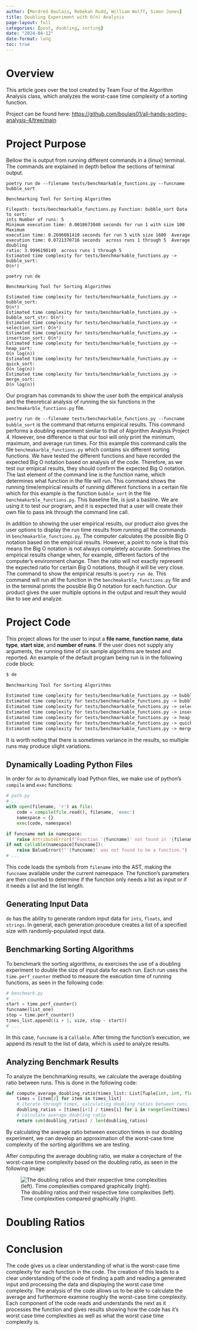 ```yaml
---
author: [Mordred Boulais, Rebekah Rudd, William Wolff, Simon Jones]
title: Doubling Experiment with O(n) Analysis
page-layout: full
categories: [post, doubling, sorting]
date: "2024-04-12"
date-format: long
toc: true
---
```


# Overview

This article goes over the tool created by Team Four of the Algorithm Analysis
class, which analyzes the worst-case time complexity of a sorting function.

Project can be found here: <https://github.com/boulais01/all-hands-sorting-analysis-4/tree/main>

# Project Purpose

Bellow the is output from running different commands in a (linux) terminal. The commands are explained in depth bellow the sections of terminal output. 

`poetry run de --filename tests/benchmarkable_functions.py --funcname bubble_sort`

```text
Benchmarking Tool for Sorting Algorithms

Filepath: tests/benchmarkable_functions.py Function: bubble_sort Data to sort: 
ints Number of runs: 5
Minimum execution time: 0.0010673040 seconds for run 1 with size 100 Maximum 
execution time: 0.2696081410 seconds for run 5 with size 1600  Average 
execution time: 0.0721370716 seconds  across runs 1 through 5  Average doubling
ratio: 3.9996190149  across runs 1 through 5 
Estimated time complexity for tests/benchmarkable_functions.py -> bubble_sort: 
O(n²)
```

`poetry run de`

```text
Benchmarking Tool for Sorting Algorithms

Estimated time complexity for tests/benchmarkable_functions.py -> bubble_sort: 
O(n²)
Estimated time complexity for tests/benchmarkable_functions.py -> 
bubble_sort_str: O(n²)
Estimated time complexity for tests/benchmarkable_functions.py -> 
selection_sort: O(n²)
Estimated time complexity for tests/benchmarkable_functions.py -> 
insertion_sort: O(n²)
Estimated time complexity for tests/benchmarkable_functions.py -> heap_sort: 
O(n log(n))
Estimated time complexity for tests/benchmarkable_functions.py -> quick_sort: 
O(n log(n))
Estimated time complexity for tests/benchmarkable_functions.py -> merge_sort: 
O(n log(n))
```

Our program has commands to show the user both the empirical analysis and the theoretical analysis of running the six functions in the `benchmakarble_functions.py` file.

`poetry run de --filename tests/benchmarkable_functions.py --funcname bubble_sort` is the command that returns empirical results. This command performs a doubling experiment similar to that of Algorithm Analysis Project 4. However, one difference is that our tool will only print the minimum, maximum, and average run times. For this example this command calls the file `benchmakarble_functions.py` which contains six different sorting functions. We have tested the different functions and have recorded the expected Big O notation based on analysis of the code. Therefore, as we test our emipical results, they should confirm the expected Big O notation. The last element of the command line is the function name, which determines what function in the file will run. This command  shows the running time/empirical results of running different functions in a certain file which for this example is the function `bubble_sort` in the file `benchmakarble_functions.py`. This baseline file, is just a basline. We are using it to test our program, and it is expected that a user will create their own file to pass ink through the command line call.

In addition to showing the user empirical results, our product also gives the user options to display the run time results from running all the commands in `benchmakarble_functions.py`. The computer calculates the possible Big O notation based on the empirical results. However, a point to note is that this means the Big O notation is not always completely accurate. Sometimes the empirical results change when, for example, different factors of the computer's environment change. Then the ratio will not exactly represent the expected ratio for certain Big O notations, though it will be very close. The command to show the empirical results is `poetry run de`. This command will run all the function in the `benchmakarble_functions.py` file and in the terminal prints the possible Big O notation for each function. Our product gives the user multiple options in the output and result they would like to see and analyze.

# Project Code

This project allows for the user to input a **file name**, **function name**,
**data type**, **start size**, and **number of runs**. If the user does not
supply any arguments, the running time of six sample algorithms are tested and
reported. An example of the default program being run is in the following code
block:

```txt
$ de

Benchmarking Tool for Sorting Algorithms

Estimated time complexity for tests/benchmarkable_functions.py -> bubble_sort: O(n²)
Estimated time complexity for tests/benchmarkable_functions.py -> bubble_sort_str: O(n²)
Estimated time complexity for tests/benchmarkable_functions.py -> selection_sort: O(n²)
Estimated time complexity for tests/benchmarkable_functions.py -> insertion_sort: O(n²)
Estimated time complexity for tests/benchmarkable_functions.py -> heap_sort: O(n)
Estimated time complexity for tests/benchmarkable_functions.py -> quick_sort: O(n log(n))
Estimated time complexity for tests/benchmarkable_functions.py -> merge_sort: O(n log(n))
```

It is worth noting that there is sometimes variance in the results, so multiple
runs may produce slight variations.

## Dynamically Loading Python Files

In order for `de` to dynamically load Python files, we make use of python's
`compile` and `exec` functions:

```python
# path.py
# ...
with open(filename, 'r') as file:
    code = compile(file.read(), filename, 'exec')
    namespace = {}
    exec(code, namespace)

if funcname not in namespace:
    raise AttributeError(f"Function '{funcname}' not found in '{filename}'")
if not callable(namespace[funcname]):
    raise BalueError(f"'{funcname}' was not found to be a function.")
# ...
```

This code loads the symbols from `filename` into the AST, making the `funcname`
available under the current namespace. The function's parameters are then
counted to determine if the function only needs a list as input or if it needs a
list and the list length.

## Generating Input Data

`de` has the ability to generate random input data for `ints`, `floats`, and
`strings`. In general, each generation procedure creates a list of a specified
size with randomly-populated input data.

## Benchmarking Sorting Algorithms

To benchmark the sorting algorithms, `de` exercises the use of a doubling
experiment to double the size of input data for each run. Each run uses the
`time.perf_counter` method to measure the execution time of running functions,
as seen in the following code:

```python
# benchmark.py
# ...
start = time.perf_counter()
funcname(list_one)
stop = time.perf_counter()
times_list.append((i + 1, size, stop - start))
# ...
```

In this case, `funcname` is a `Callable`. After timing the function's execution,
we append its result to the list of data, which is used to analyze results.

## Analyzing Benchmark Results

To analyze the benchmarking results, we calculate the average doubling ratio
between runs. This is done in the following code:

```python
def compute_average_doubling_ratio(times_list: List[Tuple[int, int, float]]) -> float:
    times = [item[2] for item in times_list]
    # iterate through times, calculating doubling ratios between runs
    doubling_ratios = [times[i+1] / times[i] for i in range(len(times) - 1)]
    # calculate average doubling ratio
    return sum(doubling_ratios) / len(doubling_ratios)
```

By calculating the average ratio between execution times in our doubling
experiment, we can develop an approximation of the worst-case time complexity of
the sorting algorithms we are testing.

After computing the average doubling ratio, we make a conjecture of the
worst-case time complexity based on the doubling ratio, as seen in the following
image:

![The doubling ratios and their respective time complexities (left). Time
complexities compared graphically (right).](images/time-complexities.png)

# Doubling Ratios

# Conclusion

The code gives us a clear understanding of what is the worst-case time complexity
for each function in the code. The creation of this leads to a clear understanding
of the code of finding a path and reading a generated input and processing the
data and displaying the worst case time complexity. The analysis of the code allows
us to be able to calculate the average and furthermore examine roughly the worst-case
time complexity. Each component of the code reads and understands the next as it 
processes the function and gives results showing how the code has it's worst case
time complexities as well as what the worst case time complexity is.
